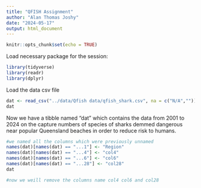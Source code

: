 ```yaml
---
title: "QFISH Assignment"
author: "Alan Thomas Joshy"
date: "2024-05-17"
output: html_document
---
```


```r
knitr::opts_chunk$set(echo = TRUE)
```

Load necessary package for the session:
```r
library(tidyverse)
library(readr)
library(dplyr)
```

Load the data csv file
```r
dat <- read_csv("../data/Qfish data/qfish_shark.csv", na = c("N/A",""))
dat
```

Now we have a tibble named "dat" which contains the data from 2001 to 2024 on the capture numbers of species of sharks demmed dangerous near popular Queensland beaches in order to reduce risk to humans. 

```r
#we named all the columns which were previously unnamed
names(dat)[names(dat) == "...1"] <- "Region"
names(dat)[names(dat) == "...4"] <- "col4"
names(dat)[names(dat) == "...6"] <- "col6"
names(dat)[names(dat) == "...28"] <- "col28"
dat
```

```r
#now we weill remove the columns name col4 col6 and col28

```










